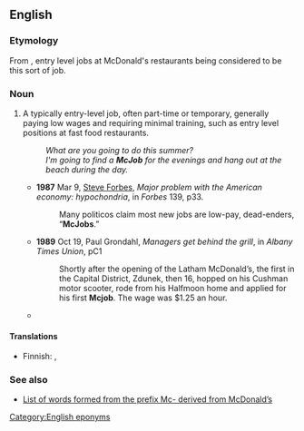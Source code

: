 ==English==
{{wikipedia}}

===Etymology===
From {{prefix|Mc|job|lang=en}}, entry level jobs at McDonald's restaurants being considered to be this sort of job.

===Noun===
{{en-noun}}

# {{lb|en|colloquial|sometimes|pejorative}} A typically entry-level job, often part-time or temporary, generally paying low wages and requiring minimal training, such as entry level positions at fast food restaurants.
#: ''What are you going to do this summer?''<br>''I'm going to find a '''McJob''' for the evenings and hang out at the beach during the day.''
#* '''1987''' Mar 9, [[w:Steve Forbes|Steve Forbes]], ''Major problem with the American economy: hypochondria'', in ''Forbes'' 139, p33.
#*: Many politicos claim most new jobs are low-pay, dead-enders, “'''McJobs'''.”
#* '''1989''' Oct 19, Paul Grondahl, ''Managers get behind the grill'', in ''Albany Times Union'', pC1
#*: Shortly after the opening of the Latham McDonald’s, the first in the Capital District, Zdunek, then 16, hopped on his Cushman motor scooter, rode from his Halfmoon home and applied for his first '''Mcjob'''. The wage was $1.25 an hour.
#* {{quote-text|lang=en|year=1991|author={{w|Douglas Coupland}}|title=Generation X|page=5|passage=The car was the color of butter and bore a bumper sticker saying WE’RE SPENDING OUR CHILDREN’S INHERITANCE, a message that I suppose irked Dag, who was bored and cranky after eight hours of working his '''McJob''' (“Low pay, low prestige, low benefits, low future”).}}

====Translations====
{{trans-top|low-paying, minimally skilled job}}
* Finnish: {{t+|fi|paskaduuni}}, {{t|fi|hanttihomma}}
{{trans-mid}}
{{trans-bottom}}

===See also===
* [[w:McWords|List of words formed from the prefix Mc- derived from McDonald’s]]

[[Category:English eponyms]]